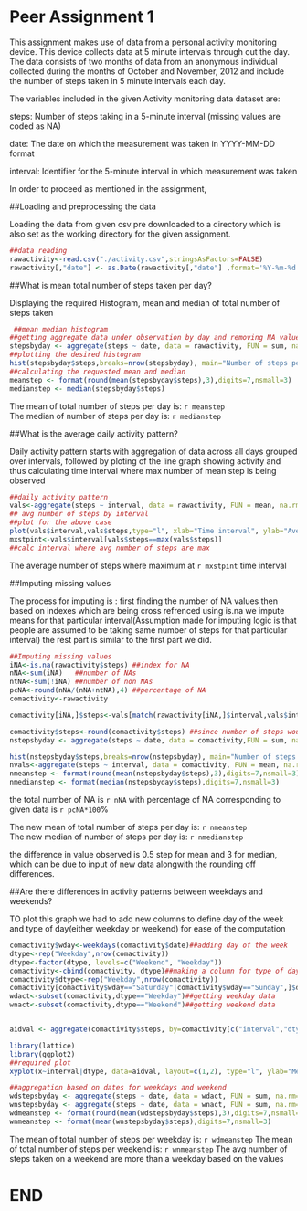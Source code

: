 Peer Assignment 1
========================================================


This assignment makes use of data from a personal activity monitoring device. This device collects data at 5 minute intervals through out the day. The data consists of two months of data from an anonymous individual collected during the months of October and November, 2012 and include the number of steps taken in 5 minute intervals each day.

The variables included in the given  Activity monitoring data  dataset are:

steps: Number of steps taking in a 5-minute interval (missing values are coded as NA)

date: The date on which the measurement was taken in YYYY-MM-DD format

interval: Identifier for the 5-minute interval in which measurement was taken

In order to proceed as mentioned in the assignment,

##Loading and preprocessing the data

Loading the data from given csv pre downloaded to a directory which is also set as the working directory for the given assignment.

```r
##data reading
rawactivity<-read.csv("./activity.csv",stringsAsFactors=FALSE)
rawactivity[,"date"] <- as.Date(rawactivity[,"date"] ,format='%Y-%m-%d')
```


##What is mean total number of steps taken per day?

Displaying the required Histogram, mean and median of total number of steps taken
```r
 ##mean median histogram
##getting aggregate data under observation by day and removing NA values
stepsbyday <- aggregate(steps ~ date, data = rawactivity, FUN = sum, na.rm=TRUE)
##plotting the desired histogram
hist(stepsbyday$steps,breaks=nrow(stepsbyday), main="Number of steps per day", xlab="date" ,ylab="steps",col="red")
##calculating the requested mean and median
meanstep <- format(round(mean(stepsbyday$steps),3),digits=7,nsmall=3)
medianstep <- median(stepsbyday$steps)
```
The mean of total number of steps per day is: `r meanstep`  
The median of number of steps per day is: `r medianstep`

##What is the average daily activity pattern?

Daily activity pattern starts with aggregation of data across all days grouped over intervals, followed by ploting of the line graph showing activity and thus calculating time interval where max number of mean step is being observed

```r
##daily activity pattern
vals<-aggregate(steps ~ interval, data = rawactivity, FUN = mean, na.rm=TRUE)
## avg number of steps by interval
##plot for the above case
plot(vals$interval,vals$steps,type="l", xlab="Time interval", ylab="Average Number of steps", col="maroon", main="Daily activity Pattern")
mxstpint<-vals$interval[vals$steps==max(vals$steps)]
##calc interval where avg number of steps are max
```
The average number of steps where maximum at `r mxstpint` time interval


##Imputing missing values

The process for imputing is :
first finding the number of NA values
then based on indexes which are being cross refrenced using is.na we impute means for that particular interval(Assumption made for imputing logic is that people are assumed to be taking same number of steps for that particular interval)
the rest part is similar to the first part we did.

```r
##Imputing missing values
iNA<-is.na(rawactivity$steps) ##index for NA
nNA<-sum(iNA)   ##number of NAs
ntNA<-sum(!iNA) ##number of non NAs
pcNA<-round(nNA/(nNA+ntNA),4) ##percentage of NA
comactivity<-rawactivity

comactivity[iNA,]$steps<-vals[match(rawactivity[iNA,]$interval,vals$interval),]$steps

comactivity$steps<-round(comactivity$steps) ##since number of steps would be in whole number,thus rounded
nstepsbyday <- aggregate(steps ~ date, data = comactivity,FUN = sum, na.rm=TRUE)

hist(nstepsbyday$steps,breaks=nrow(nstepsbyday), main="Number of steps per day", xlab="date" ,ylab="steps",col="orange")
nvals<-aggregate(steps ~ interval, data = comactivity, FUN = mean, na.rm=TRUE)
nmeanstep <- format(round(mean(nstepsbyday$steps),3),digits=7,nsmall=3)
nmedianstep <- format(median(nstepsbyday$steps),digits=7,nsmall=3)
```

the total number of NA is `r nNA` with percentage of NA corresponding to given data is `r pcNA*100`%

The new mean of total number of steps per day is: `r nmeanstep`  
The new median of number of steps per day is: `r nmedianstep` 

the difference in value observed is 0.5 step for mean and 3 for median, which can be due to input of new data alongwith the rounding off differences.


##Are there differences in activity patterns between weekdays and weekends?

TO plot this graph we had to add new columns to define day of the week and type of day(either weekday or weekend) for ease of the computation
```r
comactivity$wday<-weekdays(comactivity$date)##adding day of the week
dtype<-rep("Weekday",nrow(comactivity))
dtype<-factor(dtype, levels=c("Weekend", "Weekday"))
comactivity<-cbind(comactivity, dtype)##making a column for type of day
comactivity$dtype<-rep("Weekday",nrow(comactivity))
comactivity[comactivity$wday=="Saturday"|comactivity$wday=="Sunday",]$dtype <- "Weekend" ##segregating into weekday or weekend
wdact<-subset(comactivity,dtype=="Weekday")##getting weekday data
wnact<-subset(comactivity,dtype=="Weekend")##getting weekend data


aidval <- aggregate(comactivity$steps, by=comactivity[c("interval","dtype")], FUN=(step=mean) )## aggregate data set for the required plot 

library(lattice)
library(ggplot2)
##required plot
xyplot(x~interval|dtype, data=aidval, layout=c(1,2), type="l", ylab="Mean of steps per time interval", xlab="time interval",main="Weekend Vs Weekday Comparison across time interval")

##aggregation based on dates for weekdays and weekend
wdstepsbyday <- aggregate(steps ~ date, data = wdact, FUN = sum, na.rm=TRUE)
wnstepsbyday <- aggregate(steps ~ date, data = wnact, FUN = sum, na.rm=TRUE)
wdmeanstep <- format(round(mean(wdstepsbyday$steps),3),digits=7,nsmall=3)
wnmeanstep <- format(mean(wnstepsbyday$steps),digits=7,nsmall=3)
```

The mean of total number of steps per weekday is: `r wdmeanstep`
The mean of total number of steps per weekend is: `r wnmeanstep`
The avg number of steps taken on a weekend are more than a weekday based on the values


END
================================================================================